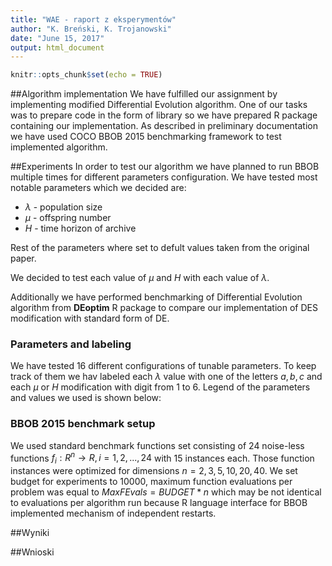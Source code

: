 ```yaml
---
title: "WAE - raport z eksperymentów"
author: "K. Breński, K. Trojanowski"
date: "June 15, 2017"
output: html_document
---
```


```r
knitr::opts_chunk$set(echo = TRUE)
```

##Algorithm implementation
We have fulfilled our assignment by implementing modified Differential Evolution algorithm. One of our tasks was to prepare code in the form of library so we have prepared R package containing our implementation. As described in preliminary documentation we have used COCO BBOB 2015 benchmarking framework to test implemented algorithm.

##Experiments
In order to test our algorithm we have planned to run BBOB multiple times for different parameters configuration. We have tested most notable parameters which we decided are:

* $\lambda$ - population size
* $\mu$ - offspring number
* $H$ - time horizon of archive

Rest of the parameters where set to defult values taken from the original paper.

We decided to test each value of $\mu$ and $H$ with each value of $\lambda$.

Additionally we have performed benchmarking of Differential Evolution algorithm from __DEoptim__ R package to compare our implementation of DES modification with standard form of DE.

### Parameters and labeling
We have tested 16 different configurations of tunable parameters. To keep track of them we hav labeled each $\lambda$ value with one of the letters $a,b,c$ and each $\mu$ or $H$ modification with digit from $1$ to $6$. Legend of the parameters and values we used is shown below:


### BBOB 2015 benchmark setup
 We used standard benchmark functions set consisting of 24 noise-less functions $f_i: R^n \rightarrow R, i=1,2,...,24$ with 15 instances each. Those function instances were optimized for dimensions $n=2,3,5,10,20,40$. We set budget for experiments to $10000$, maximum function evaluations per problem was equal to $MaxFEvals=BUDGET*n$ which may be not identical to evaluations per algorithm run because R language interface for BBOB implemented mechanism of independent restarts.

##Wyniki

##Wnioski
